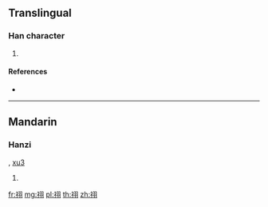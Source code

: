 {{character info/new}}
==Translingual==

===Han character===
{{Han char|rn=113|rad=示|as=06|sn=11|four=37220|canj=IFSMM}}

# {{defn|Han|sort=示06}}

====References====
* {{Han ref|kx=0842.150|dkj=24688|dj=1262.150|hdz=42398.020|uh=7964|ud=31076|bh=D6BC|bd=54972}}

----

==Mandarin==

===Hanzi===
{{cmn-hanzi|pin=[[yǔ]] ([[yu3]])|wg=yü<sup>3</sup>}}, [[xu3]]
# {{defn|lang=cmn|sort=示06}}

[[fr:祤]]
[[mg:祤]]
[[pl:祤]]
[[th:祤]]
[[zh:祤]]